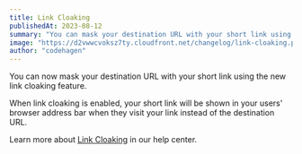 ```yaml
---
title: Link Cloaking
publishedAt: 2023-08-12
summary: "You can mask your destination URL with your short link using the new link cloaking feature."
image: "https://d2vwwcvoksz7ty.cloudfront.net/changelog/link-cloaking.png"
author: "codehagen"
---
```


You can now mask your destination URL with your short link using the new link cloaking feature.

When link cloaking is enabled, your short link will be shown in your users' browser address bar when they visit your link instead of the destination URL.

Learn more about [Link Cloaking](/help/article/how-to-create-link#link-cloaking) in our help center.
